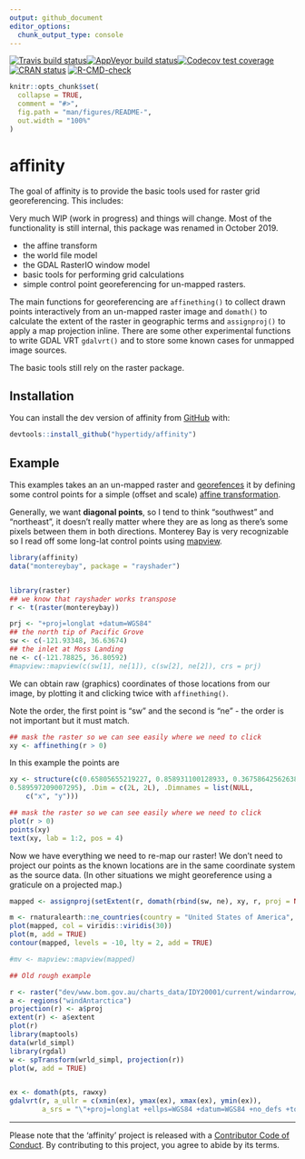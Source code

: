 ```yaml
---
output: github_document
editor_options: 
  chunk_output_type: console
---
```


<!-- README.md is generated from README.Rmd. Please edit that file -->

<!-- badges: start -->
[![Travis build status](https://travis-ci.org/hypertidy/affinity.svg?branch=master)](https://travis-ci.org/hypertidy/affinity)[![AppVeyor build status](https://ci.appveyor.com/api/projects/status/github/hypertidy/affinity?branch=master&svg=true)](https://ci.appveyor.com/project/hypertidy/affinity)[![Codecov test coverage](https://codecov.io/gh/hypertidy/affinity/branch/master/graph/badge.svg)](https://codecov.io/gh/hypertidy/affinity?branch=master)[![CRAN status](https://www.r-pkg.org/badges/version/affinity)](https://CRAN.R-project.org/package=affinity)
[![R-CMD-check](https://github.com/hypertidy/affinity/workflows/R-CMD-check/badge.svg)](https://github.com/hypertidy/affinity/actions)
<!-- badges: end -->
  
  
```r
knitr::opts_chunk$set(
  collapse = TRUE,
  comment = "#>",
  fig.path = "man/figures/README-",
  out.width = "100%"
)
```
# affinity

The goal of affinity is to provide the basic tools used for raster grid georeferencing. This includes: 

Very much WIP (work in progress) and things will change. Most of the functionality is still internal, this package was renamed in October 2019. 

* the affine transform
* the world file model
* the GDAL RasterIO window model
* basic tools for performing grid calculations
* simple control point georeferencing for un-mapped rasters. 

The main functions for georeferencing are `affinething()` to collect drawn points interactively from an un-mapped raster image and `domath()` to calculate the extent of the raster in geographic terms and `assignproj()` to apply a map projection inline. There are some other experimental functions to write GDAL VRT `gdalvrt()` and to store some known cases for unmapped image sources.  


The basic tools still rely on the raster package. 

## Installation

You can install the dev version of affinity from [GitHub](https://github.com/hypertidy/affinity/) with:

``` r
devtools::install_github("hypertidy/affinity")
```

## Example

This examples takes an an un-mapped raster and [georefences](https://en.wikipedia.org/wiki/Georeferencing) it by defining some control points for a simple (offset and scale) [affine transformation](https://en.wikipedia.org/wiki/Affine_transformation). 


Generally, we want **diagonal points**, so I tend to think "southwest" and "northeast", it doesn't really matter where they are as long as there's some pixels between them in both directions. Monterey Bay is very recognizable so I read off some long-lat control points using [mapview](https://r-spatial.github.io/mapview/).

```r
library(affinity)
data("montereybay", package = "rayshader")


library(raster)
## we know that rayshader works transpose
r <- t(raster(montereybay))

prj <- "+proj=longlat +datum=WGS84"
## the north tip of Pacific Grove
sw <- c(-121.93348, 36.63674)
## the inlet at Moss Landing
ne <- c(-121.78825, 36.80592)
#mapview::mapview(c(sw[1], ne[1]), c(sw[2], ne[2]), crs = prj)
```


We can obtain raw (graphics) coordinates of those locations from our image, by plotting it and clicking twice with `affinething()`. 

Note the order, the first point is "sw" and the second is "ne" - the order is not important but it must match. 

```r
## mask the raster so we can see easily where we need to click
xy <- affinething(r > 0)
```

In this example the points are 

```r
xy <- structure(c(0.65805655219227, 0.858931100128933, 0.367586425626388, 
0.589597209007295), .Dim = c(2L, 2L), .Dimnames = list(NULL, 
    c("x", "y")))
```
```r
## mask the raster so we can see easily where we need to click
plot(r > 0)
points(xy)
text(xy, lab = 1:2, pos = 4)
```

Now we have everything we need to re-map our raster! We don't need to project our points as the known locations are in the same
coordinate system as the source data. (In other situations we might georeference using a graticule on a projected map.)

```r
mapped <- assignproj(setExtent(r, domath(rbind(sw, ne), xy, r, proj = NULL)), prj)

m <- rnaturalearth::ne_countries(country = "United States of America", scale = 10)
plot(mapped, col = viridis::viridis(30))
plot(m, add = TRUE)
contour(mapped, levels = -10, lty = 2, add = TRUE)

#mv <- mapview::mapview(mapped)

```




```r
## Old rough example

r <- raster("dev/www.bom.gov.au/charts_data/IDY20001/current/windarrow/10m/2015-12-21/IDY20001.windarrow-10m.066.png")
a <- regions("windAntarctica")
projection(r) <- a$proj
extent(r) <- a$extent
plot(r)
library(maptools)
data(wrld_simpl)
library(rgdal)
w <- spTransform(wrld_simpl, projection(r))
plot(w, add = TRUE)


ex <- domath(pts, rawxy)
gdalvrt(r, a_ullr = c(xmin(ex), ymax(ex), xmax(ex), ymin(ex)),
        a_srs = "\"+proj=longlat +ellps=WGS84 +datum=WGS84 +no_defs +towgs84=0,0,0\"")


```

---

Please note that the 'affinity' project is released with a [Contributor Code of Conduct](https://github.com/hypertidy/affinity/blob/master/CODE_OF_CONDUCT.md). By contributing to this project, you agree to abide by its terms.
